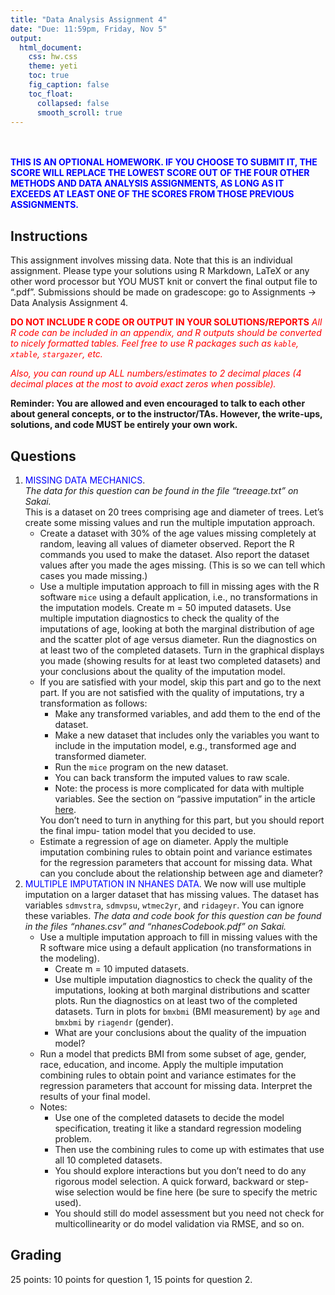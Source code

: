```yaml
---
title: "Data Analysis Assignment 4"
date: "Due: 11:59pm, Friday, Nov 5"
output: 
  html_document: 
    css: hw.css
    theme: yeti
    toc: true
    fig_caption: false
    toc_float:
      collapsed: false
      smooth_scroll: true
---
```



<br/><br/>
<font color="blue">**THIS IS AN OPTIONAL HOMEWORK. IF YOU CHOOSE TO SUBMIT IT, THE SCORE WILL REPLACE THE LOWEST SCORE OUT OF THE FOUR OTHER METHODS AND DATA ANALYSIS ASSIGNMENTS, AS LONG AS IT EXCEEDS AT LEAST ONE OF THE SCORES FROM THOSE PREVIOUS ASSIGNMENTS.**</font>



## Instructions

This assignment involves missing data. Note that this is an individual assignment.
<!-- The data can be found on Sakai: go to Resources $\rightarrow$ Datasets $\rightarrow$ Data Analysis Assignments $\rightarrow$ Assignment 2.   -->
Please type your solutions using R Markdown, LaTeX or any other word processor but YOU MUST knit or convert the final output file to ".pdf". Submissions should be made on gradescope: go to Assignments $\rightarrow$ Data Analysis Assignment 4.

<font color="red">**DO NOT INCLUDE R CODE OR OUTPUT IN YOUR SOLUTIONS/REPORTS** *All R code can be included in an appendix, and R outputs should be converted to nicely formatted tables. Feel free to use R packages such as `kable`, `xtable`, `stargazer`, etc.*</font>

<font color="red">*Also, you can round up ALL numbers/estimates to 2 decimal places (4 decimal places at the most to avoid exact zeros when possible).*</font>

**Reminder: You are allowed and even encouraged to talk to each other about general concepts, or to the instructor/TAs. However, the write-ups, solutions, and code MUST be entirely your own work.**



## Questions

1. <font color="blue">MISSING DATA MECHANICS</font>.  
    *The data for this question can be found in the file "treeage.txt" on Sakai.*  
This is a dataset on 20 trees comprising age and diameter of trees. Let’s create some missing values and run the multiple imputation approach.
      + Create a dataset with 30% of the age values missing completely at random, leaving all values of diameter observed. Report the R commands you used to make the dataset. Also report the dataset values after you made the ages missing. (This is so we can tell which cases you made missing.)
      + Use a multiple imputation approach to fill in missing ages with the R software `mice` using a default application, i.e., no transformations in the imputation models. Create m = 50 imputed datasets. Use multiple imputation diagnostics to check the quality of the imputations of age, looking at both the marginal distribution of age and the scatter plot of age versus diameter. Run the diagnostics on at least two of the completed datasets. Turn in the graphical displays you made (showing results for at least two completed datasets) and your conclusions about the quality of the imputation model.
      + If you are satisfied with your model, skip this part and go to the next part. If you are not satisfied with the quality of imputations, try a transformation as follows:
        - Make any transformed variables, and add them to the end of the dataset.
        - Make a new dataset that includes only the variables you want to include in the imputation model, e.g., transformed age and transformed diameter.
        - Run the `mice` program on the new dataset.
        - You can back transform the imputed values to raw scale.
        - Note: the process is more complicated for data with multiple variables. See the section on “passive imputation” in the article  [here](https://www.jstatsoft.org/index.php/jss/article/view/v045i03/v45i03.pdf).
      
        You don’t need to turn in anything for this part, but you should report the final impu- tation model that you decided to use.
      + Estimate a regression of age on diameter. Apply the multiple imputation combining rules to obtain point and variance estimates for the regression parameters that account for missing data. What can you conclude about the relationship between age and diameter?


2. <font color="blue">MULTIPLE IMPUTATION IN NHANES DATA</font>.
We now will use multiple imputation on a larger dataset that has missing values. The dataset has variables `sdmvstra`, `sdmvpsu`, `wtmec2yr`, and `ridageyr`. You can ignore these variables.
    *The data and code book for this question can be found in the files "nhanes.csv" and "nhanesCodebook.pdf" on Sakai.*  
      + Use a multiple imputation approach to fill in missing values with the R software mice using a default application (no transformations in the modeling). 
        - Create m = 10 imputed datasets. 
        - Use multiple imputation diagnostics to check the quality of the imputations, looking at both marginal distributions and scatter plots. Run the diagnostics on at least two of the completed datasets. Turn in plots for `bmxbmi` (BMI measurement) by `age` and `bmxbmi` by `riagendr` (gender). 
        - What are your conclusions about the quality of the impuation model?
      + Run a model that predicts BMI from some subset of age, gender, race, education, and income. Apply the multiple imputation combining rules to obtain point and variance estimates for the regression parameters that account for missing data. Interpret the results of your final model.
      + Notes: 
        - Use one of the completed datasets to decide the model specification, treating it like a standard regression modeling problem. 
        - Then use the combining rules to come up with estimates that use all 10 completed datasets. 
        - You should explore interactions but you don't need to do any rigorous model selection. A quick forward, backward or step-wise selection would be fine here (be sure to specify the metric used).
        - You should still do model assessment but you need not check for multicollinearity or do model validation via RMSE, and so on.


## Grading

25 points: 10 points for question 1, 15 points for question 2.
  